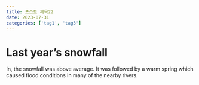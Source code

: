 ```yaml
---
title: 포스트 제목22
date: 2023-07-31
categories: ['tag1', 'tag3']
---
```


# Last year’s snowfall

In, the snowfall was above average.
It was followed by a warm spring which caused
flood conditions in many of the nearby rivers.
